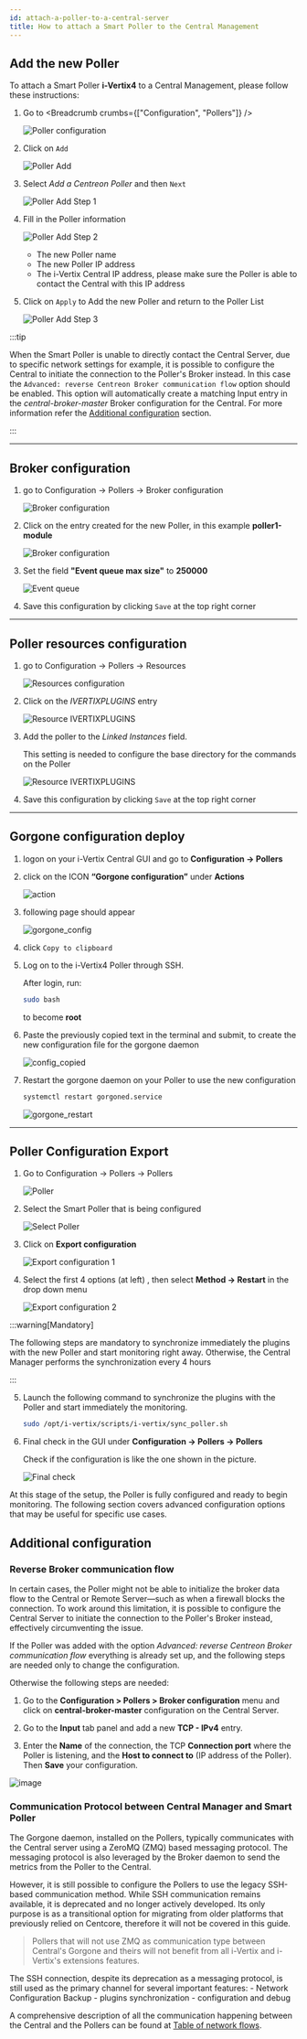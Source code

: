 ```yaml
---
id: attach-a-poller-to-a-central-server
title: How to attach a Smart Poller to the Central Management
---
```



## Add the new Poller

To attach a Smart Poller **i-Vertix4** to a Central Management, please follow these instructions:

1. Go to <Breadcrumb crumbs={["Configuration", "Pollers"]} />

    ![Poller configuration](../assets/configuring-smart-poller/poller-attach-1.png)

2. Click on `Add`

    ![Poller Add](../assets/configuring-smart-poller/poller-attach-wizard-00.png)

3. Select *Add a Centreon Poller* and then `Next`

    ![Poller Add Step 1](../assets/configuring-smart-poller/poller-attach-wizard-01.png)

4. Fill in the Poller information

    ![Poller Add Step 2](../assets/configuring-smart-poller/poller-attach-wizard-02.png)

    - <ImageCounter num={1} /> The new Poller name
    - <ImageCounter num={2} /> The new Poller IP address
    - <ImageCounter num={3} /> The i-Vertix Central IP address, please make sure the Poller is able to contact the Central with this IP address

5. Click on `Apply` to Add the new Poller and return to the Poller List

    ![Poller Add Step 3](../assets/configuring-smart-poller/poller-attach-wizard-03.png)

:::tip

When the Smart Poller is unable to directly contact the Central Server, due to specific network settings for example, it is possible to configure the Central to initiate the connection to the Poller's Broker instead.
In this case the `Advanced: reverse Centreon Broker communication flow` option should be enabled.
This option will automatically create a matching Input entry in the *central-broker-master* Broker configuration for the Central.
For more information refer the [Additional configuration](#additional-configuration) section.

:::

---

## Broker configuration

1. go to Configuration -> Pollers -> Broker configuration

    ![Broker configuration](../assets/configuring-smart-poller/poller-attach-3.png)

2. Click on the entry created for the new Poller, in this example **poller1-module**

    ![Broker configuration](../assets/configuring-smart-poller/poller-attach-broker-00.png)

4. Set the field **"Event queue max size"** to **250000**

    ![Event queue](../assets/configuring-smart-poller/poller-attach-4.png)

5. Save this configuration by clicking `Save` at the top right corner

---

## Poller resources configuration

1. go to Configuration -> Pollers -> Resources

    ![Resources configuration](../assets/configuring-smart-poller/poller-attach-resources-00.png)

2. Click on the *$IVERTIXPLUGINS$* entry

    ![Resource IVERTIXPLUGINS](../assets/configuring-smart-poller/poller-attach-resources-01.png)

3. Add the poller to the *Linked Instances* field.

   This setting is needed to configure the base directory for the commands on the Poller
   
   ![Resource IVERTIXPLUGINS](../assets/configuring-smart-poller/poller-attach-resources-02.png)

4. Save this configuration by clicking `Save` at the top right corner

---

## Gorgone configuration deploy

1. logon on your i-Vertix Central GUI and go to **Configuration -> Pollers**

2. click on the ICON **“Gorgone configuration”** under **Actions**

    ![action](../assets/configuring-smart-poller/action.png)

3. following page should appear

    ![gorgone_config](../assets/configuring-smart-poller/gorgone_config.png)

4. click `Copy to clipboard`

5. Log on to the i-Vertix4 Poller through SSH.

   After login, run:

    ```bash
    sudo bash
    ```

   to become **root**

6. Paste the previously copied text in the terminal and submit, to create the new configuration file for the gorgone daemon

    ![config_copied](../assets/configuring-smart-poller/config_copied.png)

7. Restart the gorgone daemon on your Poller to use the new configuration

    ```bash
    systemctl restart gorgoned.service
    ```

    ![gorgone_restart](../assets/configuring-smart-poller/gorgone_restart.png)

---

## Poller Configuration Export

1. Go to Configuration -> Pollers -> Pollers

    ![Poller](../assets/configuring-smart-poller/poller-attach-1.png)

2. Select the Smart Poller that is being configured

    ![Select Poller](../assets/configuring-smart-poller/poller-attach-11.png)

3. Click on **Export configuration**

    ![Export configuration 1](../assets/configuring-smart-poller/poller-attach-12.png)

4. Select the first 4 options (at left) , then select **Method -> Restart** in the drop down menu

    ![Export configuration 2](../assets/configuring-smart-poller/poller-attach-13.png)

:::warning[Mandatory]

The following steps are mandatory to synchronize immediately the plugins with the new Poller and start monitoring right away. Otherwise, the Central Manager performs the synchronization every 4 hours

:::

5. Launch the following command to synchronize the plugins with the Poller and start immediately the monitoring.

    ```bash
    sudo /opt/i-vertix/scripts/i-vertix/sync_poller.sh
    ```

6. Final check in the GUI under **Configuration -> Pollers -> Pollers**

    Check if the configuration is like the one shown in the picture.

    ![Final check](../assets/configuring-smart-poller/poller-attach-14.png)

At this stage of the setup, the Poller is fully configured and ready to begin monitoring.
The following section covers advanced configuration options that may be useful for specific use cases.

## Additional configuration

### Reverse Broker communication flow

In certain cases, the Poller might not be able to initialize the broker data flow to the Central or Remote Server—such as when a firewall blocks the connection.
To work around this limitation, it is possible to configure the Central Server to initiate the connection to the Poller's Broker instead, effectively circumventing the issue.

If the Poller was added with the option *Advanced: reverse Centreon Broker communication flow* everything is already set up, and the following steps are needed only to change the configuration.

Otherwise the following steps are needed:

1. Go to the **Configuration > Pollers > Broker configuration** menu and click on
**central-broker-master** configuration on the Central Server.

2. Go to the **Input** tab panel and add a new **TCP - IPv4** entry.

3. Enter the **Name** of the connection, the TCP **Connection port** where the Poller is listening, and the **Host to connect to** (IP address of the Poller). Then **Save** your configuration.

![image](../assets/configuring-smart-poller/on-peer-configuration-1.png)


### Communication Protocol between Central Manager and Smart Poller

The Gorgone daemon, installed on the Pollers, typically communicates with the Central server using a ZeroMQ (ZMQ) based messaging protocol.
The messaging protocol is also leveraged by the Broker daemon to send the metrics from the Poller to the Central.

However, it is still possible to configure the Pollers to use the legacy SSH-based communication method.
While SSH communication remains available, it is deprecated and no longer actively developed.
Its only purpose is as a transitional option for migrating from older platforms that previously relied on Centcore, therefore it will not be covered in this guide.

> Pollers that will not use ZMQ as communication type
> between Central's Gorgone and theirs will not benefit from all i-Vertix
> and i-Vertix's extensions features.

The SSH connection, despite its deprecation as a messaging protocol, is still used as the primary channel for several important features:
    - Network Configuration Backup
    - plugins synchronization
    - configuration and debug

A comprehensive description of all the communication happening between the Central and the Pollers can be found at [Table of network flows](../installation/before-you-start/technical-information.md).
